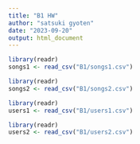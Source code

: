 ```yaml
---
title: "B1 HW"
author: "satsuki gyoten"
date: "2023-09-20"
output: html_document
---
```


```r
library(readr)
songs1 <- read_csv("B1/songs1.csv")

library(readr)
songs2 <- read_csv("B1/songs2.csv")

library(readr)
users1 <- read_csv("B1/users1.csv")

library(readr)
users2 <- read_csv("B1/users2.csv")
```


```r

```

```r

```